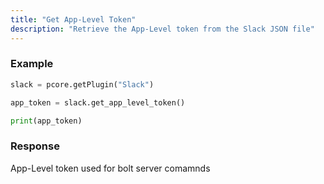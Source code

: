 ```yaml
---
title: "Get App-Level Token"
description: "Retrieve the App-Level token from the Slack JSON file"
---
```


### Example
```python Slack\Scripts\client\prism\api.py lines icon="python"
slack = pcore.getPlugin("Slack")

app_token = slack.get_app_level_token()

print(app_token)
```
  
### Response
<ResponseField name="app_token" type="string">
    App-Level token used for bolt server comamnds
</ResponseField>
  